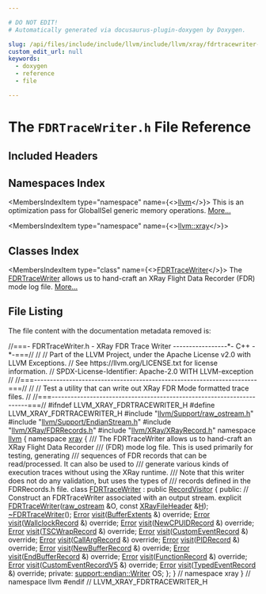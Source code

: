 ```yaml
---

# DO NOT EDIT!
# Automatically generated via docusaurus-plugin-doxygen by Doxygen.

slug: /api/files/include/include/llvm/include/llvm/xray/fdrtracewriter-h
custom_edit_url: null
keywords:
  - doxygen
  - reference
  - file

---
```





# The `FDRTraceWriter.h` File Reference

<DoxygenPage pluginConfig={pluginConfig}>



## Included Headers

<IncludesList>
<IncludesListItem
  filePath="llvm/Support/raw_ostream.h"
  permalink="/docs/api/files/include/include/llvm/include/llvm/support/raw-ostream-h"
  isLocal="true" />
<IncludesListItem
  filePath="llvm/Support/EndianStream.h"
  permalink="/docs/api/files/include/include/llvm/include/llvm/support/endianstream-h"
  isLocal="true" />
<IncludesListItem
  filePath="llvm/XRay/FDRRecords.h"
  permalink="/docs/api/files/include/include/llvm/include/llvm/xray/fdrrecords-h"
  isLocal="true" />
<IncludesListItem
  filePath="llvm/XRay/XRayRecord.h"
  permalink="/docs/api/files/include/include/llvm/include/llvm/xray/xrayrecord-h"
  isLocal="true" />
</IncludesList>

## Namespaces Index

<MembersIndex>

<MembersIndexItem
  type="namespace"
  name={<><a href="/docs/api/namespaces/llvm">llvm</a></>}>
This is an optimization pass for GlobalISel generic memory operations. <a href="/docs/api/namespaces/llvm/#details">More...</a>
</MembersIndexItem>

<MembersIndexItem
  type="namespace"
  name={<><a href="/docs/api/namespaces/llvm/xray">llvm::xray</a></>}>
</MembersIndexItem>

</MembersIndex>

## Classes Index

<MembersIndex>

<MembersIndexItem
  type="class"
  name={<><a href="/docs/api/classes/llvm/xray/fdrtracewriter">FDRTraceWriter</a></>}>
The <a href="/docs/api/classes/llvm/xray/fdrtracewriter">FDRTraceWriter</a> allows us to hand-craft an XRay Flight Data Recorder (FDR) mode log file. <a href="/docs/api/classes/llvm/xray/fdrtracewriter/#details">More...</a>
</MembersIndexItem>

</MembersIndex>


## File Listing

The file content with the documentation metadata removed is:

<ProgramListing>

<Link id="l00001" /><CodeLine lineNumber="1"><Highlight kind="comment">//===- FDRTraceWriter.h - XRay FDR Trace Writer -----------------&#42;- C++ -&#42;-===//</Highlight><Highlight kind="normal"></Highlight></CodeLine>
<Link id="l00002" /><CodeLine lineNumber="2"><Highlight kind="normal"></Highlight><Highlight kind="comment">//</Highlight><Highlight kind="normal"></Highlight></CodeLine>
<Link id="l00003" /><CodeLine lineNumber="3"><Highlight kind="normal"></Highlight><Highlight kind="comment">// Part of the LLVM Project, under the Apache License v2.0 with LLVM Exceptions.</Highlight><Highlight kind="normal"></Highlight></CodeLine>
<Link id="l00004" /><CodeLine lineNumber="4"><Highlight kind="normal"></Highlight><Highlight kind="comment">// See https://llvm.org/LICENSE.txt for license information.</Highlight><Highlight kind="normal"></Highlight></CodeLine>
<Link id="l00005" /><CodeLine lineNumber="5"><Highlight kind="normal"></Highlight><Highlight kind="comment">// SPDX-License-Identifier: Apache-2.0 WITH LLVM-exception</Highlight><Highlight kind="normal"></Highlight></CodeLine>
<Link id="l00006" /><CodeLine lineNumber="6"><Highlight kind="normal"></Highlight><Highlight kind="comment">//</Highlight><Highlight kind="normal"></Highlight></CodeLine>
<Link id="l00007" /><CodeLine lineNumber="7"><Highlight kind="normal"></Highlight><Highlight kind="comment">//===----------------------------------------------------------------------===//</Highlight><Highlight kind="normal"></Highlight></CodeLine>
<Link id="l00008" /><CodeLine lineNumber="8"><Highlight kind="normal"></Highlight><Highlight kind="comment">//</Highlight><Highlight kind="normal"></Highlight></CodeLine>
<Link id="l00009" /><CodeLine lineNumber="9"><Highlight kind="normal"></Highlight><Highlight kind="comment">// Test a utility that can write out XRay FDR Mode formatted trace files.</Highlight><Highlight kind="normal"></Highlight></CodeLine>
<Link id="l00010" /><CodeLine lineNumber="10"><Highlight kind="normal"></Highlight><Highlight kind="comment">//</Highlight><Highlight kind="normal"></Highlight></CodeLine>
<Link id="l00011" /><CodeLine lineNumber="11"><Highlight kind="normal"></Highlight><Highlight kind="comment">//===----------------------------------------------------------------------===//</Highlight><Highlight kind="normal"></Highlight></CodeLine>
<Link id="l00012" /><CodeLine lineNumber="12"><Highlight kind="normal"></Highlight><Highlight kind="preprocessor">#ifndef LLVM&#95;XRAY&#95;FDRTRACEWRITER&#95;H</Highlight><Highlight kind="normal"></Highlight></CodeLine>
<Link id="l00013" /><CodeLine lineNumber="13"><Highlight kind="normal"></Highlight><Highlight kind="preprocessor">#define LLVM&#95;XRAY&#95;FDRTRACEWRITER&#95;H</Highlight><Highlight kind="normal"></Highlight></CodeLine>
<Link id="l00014" /><CodeLine lineNumber="14"><Highlight kind="normal"></Highlight></CodeLine>
<Link id="l00015" /><CodeLine lineNumber="15"><Highlight kind="normal"></Highlight><Highlight kind="preprocessor">#include &quot;<a href="/docs/api/files/include/include/llvm/include/llvm/support/raw-ostream-h">llvm/Support/raw&#95;ostream.h</a>&quot;</Highlight><Highlight kind="normal"></Highlight></CodeLine>
<Link id="l00016" /><CodeLine lineNumber="16"><Highlight kind="normal"></Highlight><Highlight kind="preprocessor">#include &quot;<a href="/docs/api/files/include/include/llvm/include/llvm/support/endianstream-h">llvm/Support/EndianStream.h</a>&quot;</Highlight><Highlight kind="normal"></Highlight></CodeLine>
<Link id="l00017" /><CodeLine lineNumber="17"><Highlight kind="normal"></Highlight><Highlight kind="preprocessor">#include &quot;<a href="/docs/api/files/include/include/llvm/include/llvm/xray/fdrrecords-h">llvm/XRay/FDRRecords.h</a>&quot;</Highlight><Highlight kind="normal"></Highlight></CodeLine>
<Link id="l00018" /><CodeLine lineNumber="18"><Highlight kind="normal"></Highlight><Highlight kind="preprocessor">#include &quot;<a href="/docs/api/files/include/include/llvm/include/llvm/xray/xrayrecord-h">llvm/XRay/XRayRecord.h</a>&quot;</Highlight><Highlight kind="normal"></Highlight></CodeLine>
<Link id="l00019" /><CodeLine lineNumber="19"><Highlight kind="normal"></Highlight></CodeLine>
<Link id="l00020" /><CodeLine lineNumber="20"><Highlight kind="normal"></Highlight><Highlight kind="keyword">namespace </Highlight><Highlight kind="normal"><a href="/docs/api/namespaces/llvm">llvm</a> &#123;</Highlight></CodeLine>
<Link id="l00021" /><CodeLine lineNumber="21"><Highlight kind="normal"></Highlight><Highlight kind="keyword">namespace </Highlight><Highlight kind="normal"><a href="/docs/api/namespaces/llvm/xray">xray</a> &#123;</Highlight></CodeLine>
<Link id="l00022" /><CodeLine lineNumber="22"><Highlight kind="normal"></Highlight><Highlight kind="comment"></Highlight></CodeLine>
<Link id="l00023" /><CodeLine lineNumber="23"><Highlight kind="comment">/// The FDRTraceWriter allows us to hand-craft an XRay Flight Data Recorder</Highlight></CodeLine>
<Link id="l00024" /><CodeLine lineNumber="24"><Highlight kind="comment">/// (FDR) mode log file. This is used primarily for testing, generating</Highlight></CodeLine>
<Link id="l00025" /><CodeLine lineNumber="25"><Highlight kind="comment">/// sequences of FDR records that can be read/processed. It can also be used to</Highlight></CodeLine>
<Link id="l00026" /><CodeLine lineNumber="26"><Highlight kind="comment">/// generate various kinds of execution traces without using the XRay runtime.</Highlight></CodeLine>
<Link id="l00027" /><CodeLine lineNumber="27"><Highlight kind="comment">/// Note that this writer does not do any validation, but uses the types of</Highlight></CodeLine>
<Link id="l00028" /><CodeLine lineNumber="28"><Highlight kind="comment">/// records defined in the FDRRecords.h file.</Highlight><Highlight kind="normal"></Highlight></CodeLine>
<Link id="l00029" /><CodeLine lineNumber="29" lineLink="/docs/api/classes/llvm/xray/fdrtracewriter"><Highlight kind="normal"></Highlight><Highlight kind="keyword">class </Highlight><Highlight kind="normal"><a href="/docs/api/classes/llvm/xray/fdrtracewriter/#ac7333c2977ef0c36d662ef9cff756703">FDRTraceWriter</a> : </Highlight><Highlight kind="keyword">public</Highlight><Highlight kind="normal"> <a href="/docs/api/classes/llvm/xray/recordvisitor">RecordVisitor</a> &#123;</Highlight></CodeLine>
<Link id="l00030" /><CodeLine lineNumber="30"><Highlight kind="normal"></Highlight><Highlight kind="keyword">public</Highlight><Highlight kind="normal">:</Highlight></CodeLine>
<Link id="l00031" /><CodeLine lineNumber="31"><Highlight kind="normal">  </Highlight><Highlight kind="comment">// Construct an FDRTraceWriter associated with an output stream.</Highlight><Highlight kind="normal"></Highlight></CodeLine>
<Link id="l00032" /><CodeLine lineNumber="32"><Highlight kind="normal">  </Highlight><Highlight kind="keyword">explicit</Highlight><Highlight kind="normal"> <a href="/docs/api/classes/llvm/xray/fdrtracewriter/#ac7333c2977ef0c36d662ef9cff756703">FDRTraceWriter</a>(<a href="/docs/api/classes/llvm/raw-ostream">raw&#95;ostream</a> &amp;O, </Highlight><Highlight kind="keyword">const</Highlight><Highlight kind="normal"> <a href="/docs/api/structs/llvm/xray/xrayfileheader">XRayFileHeader</a> &amp;<a href="/docs/api/files/lib/lib/support/md5-cpp/#ae42219072d798876e6b08e6b78614ff6">H</a>);</Highlight></CodeLine>
<Link id="l00033" /><CodeLine lineNumber="33" lineLink="/docs/api/classes/llvm/xray/fdrtracewriter/#a9033905e5202f94a45539c776069b16b"><Highlight kind="normal">  <a href="/docs/api/classes/llvm/xray/fdrtracewriter/#a9033905e5202f94a45539c776069b16b">~FDRTraceWriter</a>();</Highlight></CodeLine>
<Link id="l00034" /><CodeLine lineNumber="34"><Highlight kind="normal"></Highlight></CodeLine>
<Link id="l00035" /><CodeLine lineNumber="35"><Highlight kind="normal">  <a href="/docs/api/classes/llvm/error">Error</a> <a href="/docs/api/classes/llvm/xray/fdrtracewriter/#a0d8c9afe73673f96529d194b9f1b5d82">visit</a>(<a href="/docs/api/classes/llvm/xray/bufferextents">BufferExtents</a> &amp;) </Highlight><Highlight kind="keyword">override</Highlight><Highlight kind="normal">;</Highlight></CodeLine>
<Link id="l00036" /><CodeLine lineNumber="36"><Highlight kind="normal">  <a href="/docs/api/classes/llvm/error">Error</a> <a href="/docs/api/classes/llvm/xray/fdrtracewriter/#a0d8c9afe73673f96529d194b9f1b5d82">visit</a>(<a href="/docs/api/classes/llvm/xray/wallclockrecord">WallclockRecord</a> &amp;) </Highlight><Highlight kind="keyword">override</Highlight><Highlight kind="normal">;</Highlight></CodeLine>
<Link id="l00037" /><CodeLine lineNumber="37"><Highlight kind="normal">  <a href="/docs/api/classes/llvm/error">Error</a> <a href="/docs/api/classes/llvm/xray/fdrtracewriter/#a0d8c9afe73673f96529d194b9f1b5d82">visit</a>(<a href="/docs/api/classes/llvm/xray/newcpuidrecord">NewCPUIDRecord</a> &amp;) </Highlight><Highlight kind="keyword">override</Highlight><Highlight kind="normal">;</Highlight></CodeLine>
<Link id="l00038" /><CodeLine lineNumber="38"><Highlight kind="normal">  <a href="/docs/api/classes/llvm/error">Error</a> <a href="/docs/api/classes/llvm/xray/fdrtracewriter/#a0d8c9afe73673f96529d194b9f1b5d82">visit</a>(<a href="/docs/api/classes/llvm/xray/tscwraprecord">TSCWrapRecord</a> &amp;) </Highlight><Highlight kind="keyword">override</Highlight><Highlight kind="normal">;</Highlight></CodeLine>
<Link id="l00039" /><CodeLine lineNumber="39"><Highlight kind="normal">  <a href="/docs/api/classes/llvm/error">Error</a> <a href="/docs/api/classes/llvm/xray/fdrtracewriter/#a0d8c9afe73673f96529d194b9f1b5d82">visit</a>(<a href="/docs/api/classes/llvm/xray/customeventrecord">CustomEventRecord</a> &amp;) </Highlight><Highlight kind="keyword">override</Highlight><Highlight kind="normal">;</Highlight></CodeLine>
<Link id="l00040" /><CodeLine lineNumber="40"><Highlight kind="normal">  <a href="/docs/api/classes/llvm/error">Error</a> <a href="/docs/api/classes/llvm/xray/fdrtracewriter/#a0d8c9afe73673f96529d194b9f1b5d82">visit</a>(<a href="/docs/api/classes/llvm/xray/callargrecord">CallArgRecord</a> &amp;) </Highlight><Highlight kind="keyword">override</Highlight><Highlight kind="normal">;</Highlight></CodeLine>
<Link id="l00041" /><CodeLine lineNumber="41"><Highlight kind="normal">  <a href="/docs/api/classes/llvm/error">Error</a> <a href="/docs/api/classes/llvm/xray/fdrtracewriter/#a0d8c9afe73673f96529d194b9f1b5d82">visit</a>(<a href="/docs/api/classes/llvm/xray/pidrecord">PIDRecord</a> &amp;) </Highlight><Highlight kind="keyword">override</Highlight><Highlight kind="normal">;</Highlight></CodeLine>
<Link id="l00042" /><CodeLine lineNumber="42"><Highlight kind="normal">  <a href="/docs/api/classes/llvm/error">Error</a> <a href="/docs/api/classes/llvm/xray/fdrtracewriter/#a0d8c9afe73673f96529d194b9f1b5d82">visit</a>(<a href="/docs/api/classes/llvm/xray/newbufferrecord">NewBufferRecord</a> &amp;) </Highlight><Highlight kind="keyword">override</Highlight><Highlight kind="normal">;</Highlight></CodeLine>
<Link id="l00043" /><CodeLine lineNumber="43"><Highlight kind="normal">  <a href="/docs/api/classes/llvm/error">Error</a> <a href="/docs/api/classes/llvm/xray/fdrtracewriter/#a0d8c9afe73673f96529d194b9f1b5d82">visit</a>(<a href="/docs/api/classes/llvm/xray/endbufferrecord">EndBufferRecord</a> &amp;) </Highlight><Highlight kind="keyword">override</Highlight><Highlight kind="normal">;</Highlight></CodeLine>
<Link id="l00044" /><CodeLine lineNumber="44"><Highlight kind="normal">  <a href="/docs/api/classes/llvm/error">Error</a> <a href="/docs/api/classes/llvm/xray/fdrtracewriter/#a0d8c9afe73673f96529d194b9f1b5d82">visit</a>(<a href="/docs/api/classes/llvm/xray/functionrecord">FunctionRecord</a> &amp;) </Highlight><Highlight kind="keyword">override</Highlight><Highlight kind="normal">;</Highlight></CodeLine>
<Link id="l00045" /><CodeLine lineNumber="45"><Highlight kind="normal">  <a href="/docs/api/classes/llvm/error">Error</a> <a href="/docs/api/classes/llvm/xray/fdrtracewriter/#a0d8c9afe73673f96529d194b9f1b5d82">visit</a>(<a href="/docs/api/classes/llvm/xray/customeventrecordv5">CustomEventRecordV5</a> &amp;) </Highlight><Highlight kind="keyword">override</Highlight><Highlight kind="normal">;</Highlight></CodeLine>
<Link id="l00046" /><CodeLine lineNumber="46"><Highlight kind="normal">  <a href="/docs/api/classes/llvm/error">Error</a> <a href="/docs/api/classes/llvm/xray/fdrtracewriter/#a0d8c9afe73673f96529d194b9f1b5d82">visit</a>(<a href="/docs/api/classes/llvm/xray/typedeventrecord">TypedEventRecord</a> &amp;) </Highlight><Highlight kind="keyword">override</Highlight><Highlight kind="normal">;</Highlight></CodeLine>
<Link id="l00047" /><CodeLine lineNumber="47"><Highlight kind="normal"></Highlight></CodeLine>
<Link id="l00048" /><CodeLine lineNumber="48"><Highlight kind="normal"></Highlight><Highlight kind="keyword">private</Highlight><Highlight kind="normal">:</Highlight></CodeLine>
<Link id="l00049" /><CodeLine lineNumber="49"><Highlight kind="normal">  <a href="/docs/api/structs/llvm/support/endian/writer">support::endian::Writer</a> OS;</Highlight></CodeLine>
<Link id="l00050" /><CodeLine lineNumber="50"><Highlight kind="normal">&#125;;</Highlight></CodeLine>
<Link id="l00051" /><CodeLine lineNumber="51"><Highlight kind="normal"></Highlight></CodeLine>
<Link id="l00052" /><CodeLine lineNumber="52"><Highlight kind="normal">&#125; </Highlight><Highlight kind="comment">// namespace xray</Highlight><Highlight kind="normal"></Highlight></CodeLine>
<Link id="l00053" /><CodeLine lineNumber="53"><Highlight kind="normal">&#125; </Highlight><Highlight kind="comment">// namespace llvm</Highlight><Highlight kind="normal"></Highlight></CodeLine>
<Link id="l00054" /><CodeLine lineNumber="54"><Highlight kind="normal"></Highlight></CodeLine>
<Link id="l00055" /><CodeLine lineNumber="55"><Highlight kind="normal"></Highlight><Highlight kind="preprocessor">#endif </Highlight><Highlight kind="comment">// LLVM&#95;XRAY&#95;FDRTRACEWRITER&#95;H</Highlight><Highlight kind="normal"></Highlight></CodeLine>

</ProgramListing>

</DoxygenPage>
